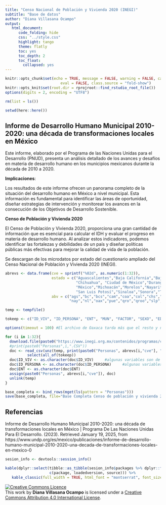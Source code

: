 ```yaml
---
title: "Censo Nacional de Población y Vivienda 2020 (INEGI)"
subtitle: "Base de datos"
author: "Diana Villasana Ocampo"
output:
   html_document:
      code_folding: hide
      css: "../style.css"
      highlight: tango
      theme: flatly
      toc: yes
      toc_depth: 2
      toc_float:
        collapsed: yes
---
```


```r
knitr::opts_chunk$set(echo = TRUE, message = FALSE, warning = FALSE, cache = FALSE, cache.lazy = FALSE, 
                         eval = FALSE, class.source = "fold-show")
knitr::opts_knit$set(root.dir = rprojroot::find_rstudio_root_file())
options(digits = 2, encoding = "UTF8")
```

```r
rm(list = ls())
```

```r
setwd(here::here())
```

## Informe de Desarrollo Humano Municipal 2010-2020: una década de transformaciones locales en México  

Este informe, elaborado por el Programa de las Naciones Unidas para el Desarrollo (PNUD), presenta un análisis detallado de los avances y desafíos en materia de desarrollo humano en los municipios mexicanos durante la década de 2010 a 2020.

**Implicaciones**:

Los resultados de este informe ofrecen un panorama completo de la situación del desarrollo humano en México a nivel municipal. Esta información es fundamental para identificar las áreas de oportunidad, diseñar estrategias de intervención y monitorear los avances en la consecución de los Objetivos de Desarrollo Sostenible.  

**Censo de Población y Vivienda 2020**   

El Censo de Población y Vivienda 2020, proporciona una gran cantidad de información que es esencial para calcular el IDH y evaluar el progreso en materia de desarrollo humano. Al analizar estos indicadores, podemos identificar las fortalezas y debilidades de un país y diseñar políticas públicas más efectivas para mejorar la calidad de vida de la población.

Se descargan de los microdatos por estado del cuestionario ampliado del Censo Nacional de Población y Vivienda 2020 (INEGI).   

```r
abrevs <- data.frame(cve = sprintf("%02d", as.numeric(1:32)),
                     estado = c("Aguascalientes","Baja California","Baja California Sur","Campeche","Coahuila","Colima","Chiapas",
                                "Chihuahua", "Ciudad de México","Durango","Guanajuato","Guerrero","Hidalgo","Jalisco",
                                "México","Michoacán","Morelos","Nayarit","Nuevo León","Oaxaca","Puebla","Querétaro","Quintana Roo",
                                "San Luis Potosí","Sinaloa","Sonora","Tabasco","Tamaulipas","Tlaxcala","Veracruz","Yucatán","Zacatecas"),
                     abv = c("ags","bc","bcs","cam","coa","col","chs","chh","cdmx","dgo","gto","gro","hgo","jal","mex","mich","mor",
                             "nay","nl","oax","pue","qro","qroo","slp","sin","son","tab","tam","tla","ver","yuc","zac"))
```

```r
temp <- tempfile()

tokeep <- c("ID_VIV", "ID_PERSONA", "ENT", "MUN", "FACTOR", "SEXO", "EDAD", "ASISTEN", "ESCOLARI", "NIVACAD", "ALFABET", "ESCOACUM", "CONACT", "UPM", "ESTRATO")

options(timeout = 100) #El archivo de Oaxaca tarda más que el resto y necesista extender el tiempo de respuesta 
```

```r
for (i in 1:32){
  download.file(paste0("https://www.inegi.org.mx/contenidos/programas/ccpv/2020/microdatos/Censo2020_CA_", abrevs[i,"abv"], "_csv.zip"), temp)
  #print(paste0("Personas",i,".CSV"))
  doc <- read_csv(unz(temp, print(paste0("Personas", abrevs[i,"cve"], ".CSV")))) %>% 
          select(all_of(tokeep))
  doc$ID_VIV <- as.character(doc$ID_VIV)     #algunas variables son de diferente clase
  doc$ID_PERSONA <- as.character(doc$ID_PERSONA)     #algunas variables son de diferente clase
  doc$ENT <- as.character(doc$ENT)  
  assign(paste0("Personas", abrevs[i,"cve"]), doc)
  unlink(temp)
}
```

```r
base_completa <- bind_rows(mget(ls(pattern = "Personas")))
save(base_completa, file="Base Completa Censo de población y vivienda 2020.Rda")
```


## Referencias 

Informe de Desarrollo Humano Municipal 2010-2020: una década de transformaciones locales en México | Programa De Las Naciones Unidas Para El Desarrollo. (2023). Retrieved January 19, 2025, from https://www.undp.org/es/mexico/publicaciones/informe-de-desarrollo-humano-municipal-2010-2020-una-decada-de-transformaciones-locales-en-mexico-0

```r
sesion_info <- devtools::session_info()
```

```r
kable(dplyr::select(tibble::as_tibble(sesion_info$packages %>% dplyr::filter(attached == TRUE)),
                    c(package, loadedversion, source))) %>%
   kable_classic(full_width = TRUE, html_font = "montserrat", font_size = 10) 
```

<a rel="license" href="http://creativecommons.org/licenses/by/4.0/"><img src="https://i.creativecommons.org/l/by/4.0/88x31.png" alt="Creative Commons Licence" style="border-width:0"/></a><br />This work by [**Diana Villasana Ocampo**]{xmlns:cc="http://creativecommons.org/ns#" property="cc:attributionName"} is licensed under a <a rel="license" href="http://creativecommons.org/licenses/by/4.0/">Creative Commons Attribution 4.0 International License</a>.


